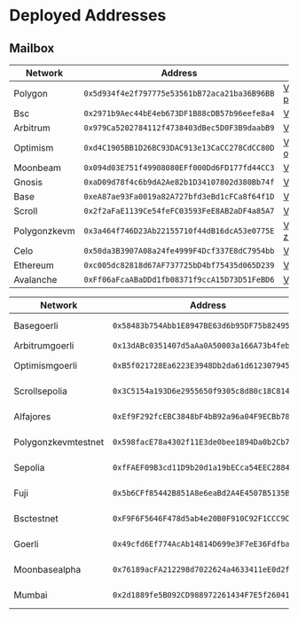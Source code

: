 
# Deployed Addresses

## Mailbox
<Tabs groupId="environment">
<TabItem value="mainnet" label="Mainnet">

| Network      | Address                                      | Explorer                                                                                                              |
| ------------ | -------------------------------------------- | --------------------------------------------------------------------------------------------------------------------- |
| Polygon      | `0x5d934f4e2f797775e53561bB72aca21ba36B96BB` | [View on polygonscan.com](https://polygonscan.com/address/0x5d934f4e2f797775e53561bB72aca21ba36B96BB)                 |
| Bsc          | `0x2971b9Aec44bE4eb673DF1B88cDB57b96eefe8a4` | [View on bscscan.com](https://bscscan.com/address/0x2971b9Aec44bE4eb673DF1B88cDB57b96eefe8a4)                         |
| Arbitrum     | `0x979Ca5202784112f4738403dBec5D0F3B9daabB9` | [View on arbiscan.io](https://arbiscan.io/address/0x979Ca5202784112f4738403dBec5D0F3B9daabB9)                         |
| Optimism     | `0xd4C1905BB1D26BC93DAC913e13CaCC278CdCC80D` | [View on optimistic.etherscan.io](https://optimistic.etherscan.io/address/0xd4C1905BB1D26BC93DAC913e13CaCC278CdCC80D) |
| Moonbeam     | `0x094d03E751f49908080EFf000Dd6FD177fd44CC3` | [View on moonscan.io](https://moonscan.io/address/0x094d03E751f49908080EFf000Dd6FD177fd44CC3)                         |
| Gnosis       | `0xaD09d78f4c6b9dA2Ae82b1D34107802d380Bb74f` | [View on gnosisscan.io](https://gnosisscan.io/address/0xaD09d78f4c6b9dA2Ae82b1D34107802d380Bb74f)                     |
| Base         | `0xeA87ae93Fa0019a82A727bfd3eBd1cFCa8f64f1D` | [View on basescan.org](https://basescan.org/address/0xeA87ae93Fa0019a82A727bfd3eBd1cFCa8f64f1D)                       |
| Scroll       | `0x2f2aFaE1139Ce54feFC03593FeE8AB2aDF4a85A7` | [View on scrollscan.com](https://scrollscan.com//address/0x2f2aFaE1139Ce54feFC03593FeE8AB2aDF4a85A7)                  |
| Polygonzkevm | `0x3a464f746D23Ab22155710f44dB16dcA53e0775E` | [View on zkevm.polygonscan.com](https://zkevm.polygonscan.com//address/0x3a464f746D23Ab22155710f44dB16dcA53e0775E)    |
| Celo         | `0x50da3B3907A08a24fe4999F4Dcf337E8dC7954bb` | [View on celoscan.io](https://celoscan.io/address/0x50da3B3907A08a24fe4999F4Dcf337E8dC7954bb)                         |
| Ethereum     | `0xc005dc82818d67AF737725bD4bf75435d065D239` | [View on etherscan.io](https://etherscan.io/address/0xc005dc82818d67AF737725bD4bf75435d065D239)                       |
| Avalanche    | `0xFf06aFcaABaDDd1fb08371f9ccA15D73D51FeBD6` | [View on snowtrace.io](https://snowtrace.io/address/0xFf06aFcaABaDDd1fb08371f9ccA15D73D51FeBD6)                       |

</TabItem>
<TabItem value="testnet" label="Testnet">

| Network             | Address                                      | Explorer                                                                                                                           |
| ------------------- | -------------------------------------------- | ---------------------------------------------------------------------------------------------------------------------------------- |
| Basegoerli          | `0x58483b754Abb1E8947BE63d6b95DF75b8249543A` | [View on goerli.basescan.org](https://goerli.basescan.org/address/0x58483b754Abb1E8947BE63d6b95DF75b8249543A)                      |
| Arbitrumgoerli      | `0x13dABc0351407d5aAa0A50003a166A73b4febfDc` | [View on goerli.arbiscan.io](https://goerli.arbiscan.io/address/0x13dABc0351407d5aAa0A50003a166A73b4febfDc)                        |
| Optimismgoerli      | `0xB5f021728Ea6223E3948Db2da61d612307945eA2` | [View on goerli-optimism.etherscan.io](https://goerli-optimism.etherscan.io/address/0xB5f021728Ea6223E3948Db2da61d612307945eA2)    |
| Scrollsepolia       | `0x3C5154a193D6e2955650f9305c8d80c18C814A68` | [View on sepolia.scrollscan.dev](https://sepolia.scrollscan.dev//address/0x3C5154a193D6e2955650f9305c8d80c18C814A68)               |
| Alfajores           | `0xEf9F292fcEBC3848bF4bB92a96a04F9ECBb78E59` | [View on alfajores.celoscan.io](https://alfajores.celoscan.io/address/0xEf9F292fcEBC3848bF4bB92a96a04F9ECBb78E59)                  |
| Polygonzkevmtestnet | `0x598facE78a4302f11E3de0bee1894Da0b2Cb71F8` | [View on testnet-zkevm.polygonscan.com](https://testnet-zkevm.polygonscan.com//address/0x598facE78a4302f11E3de0bee1894Da0b2Cb71F8) |
| Sepolia             | `0xfFAEF09B3cd11D9b20d1a19bECca54EEC2884766` | [View on sepolia.etherscan.io](https://sepolia.etherscan.io/address/0xfFAEF09B3cd11D9b20d1a19bECca54EEC2884766)                    |
| Fuji                | `0x5b6CFf85442B851A8e6eaBd2A4E4507B5135B3B0` | [View on testnet.snowtrace.io](https://testnet.snowtrace.io/address/0x5b6CFf85442B851A8e6eaBd2A4E4507B5135B3B0)                    |
| Bsctestnet          | `0xF9F6F5646F478d5ab4e20B0F910C92F1CCC9Cc6D` | [View on testnet.bscscan.com](https://testnet.bscscan.com/address/0xF9F6F5646F478d5ab4e20B0F910C92F1CCC9Cc6D)                      |
| Goerli              | `0x49cfd6Ef774AcAb14814D699e3F7eE36Fdfba932` | [View on goerli.etherscan.io](https://goerli.etherscan.io/address/0x49cfd6Ef774AcAb14814D699e3F7eE36Fdfba932)                      |
| Moonbasealpha       | `0x76189acFA212298d7022624a4633411eE0d2f26F` | [View on moonbase.moonscan.io](https://moonbase.moonscan.io/address/0x76189acFA212298d7022624a4633411eE0d2f26F)                    |
| Mumbai              | `0x2d1889fe5B092CD988972261434F7E5f26041115` | [View on mumbai.polygonscan.com](https://mumbai.polygonscan.com/address/0x2d1889fe5B092CD988972261434F7E5f26041115)                |

</TabItem>
</Tabs>
